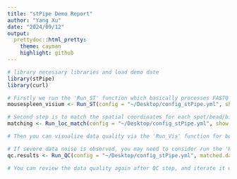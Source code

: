 ```yaml
---
title: "stPipe Demo Report"
author: "Yang Xu"
date: "2024/09/12"
output:
  prettydoc::html_pretty:
    theme: cayman
    highlight: github
---
```


```r
# library necessary libraries and load demo date
library(stPipe)
library(curl)
```

```r
# Firstly we run the 'Run_ST' function which basically processes FASTQ files directly to gene count matrix; remember always keep your input config file consistent
mousespleen_visium <- Run_ST(config = "~/Desktop/config_stPipe.yml", show.config = FALSE)
```

```r
# Second step is to match the spatial coordinates for each spot/bead/bin via the 'Run_loc_match' function, 10X Visium has a fixed system for this while Slide-seq, Curio-seeker, and Stereo-seq requires you to fill in the path to each sample
matching <- Run_loc_match(config = "~/Desktop/config_stPipe.yml", show.config = FALSE)
```

```r
# Then you can visualize data quality via the 'Run_Vis' function for both reads-level and spatial level.

```

```r
# If severe data noise is observed, you may need to consider run the 'Run_QC' function to get rid of those background noise for example in 10X Visium some reads will fall out of the tissue.
qc.results <- Run_QC(config = "~/Desktop/config_stPipe.yml", matched.data = matching, gene.matrix = gene_count, show.config = FALSE)
```

```r
# You can review the data quality again after QC step, and iterate it until you feel happy with the filtered result.

```

